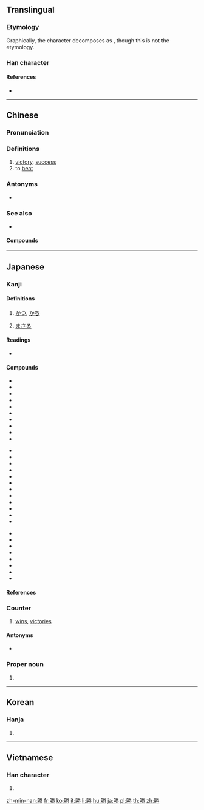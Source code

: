 {{also|胜}}
==Translingual==

===Etymology===
{{Han compound|朕|力|c1=p|c2=s|t2=strength|ls=psc}}

Graphically, the character decomposes as {{Han compound|月|劵}}, though this is not the etymology.

===Han character===
{{Han char|rn=19|rad=力|as=10|sn=12|four=79227|canj=BFQS|ids=⿰月劵}}

====References====
* {{Han ref|kx=0148.310|dkj=02409|dj=0335.100|hdz=32090.130|uh=52DD|ud=21213|bh=B3D3|bd=46035}}

----

==Chinese==
{{zh-forms|s=胜}}

===Pronunciation===
{{zh-pron
|m=shèng
|c=sing1,sing3
|h=pfs=
|md=
|mn=sèng
|w=
|mc=y
|oc=y
|cat=n,v
}}

===Definitions===
{{zh-hanzi}}

# [[victory]], [[success]]
# to [[beat]]

===Antonyms===
* {{zh-l|敗}}

===See also===
* {{zh-l|贏}}

====Compounds====
{{der3
|{{l|cmn|胜地}}
|{{l|cmn|胜负}}
|{{l|cmn|胜过}}
|{{l|cmn|胜迹}}
|{{l|cmn|胜景}}
|{{l|cmn|胜境}}
|{{l|cmn|胜局}}
|{{l|cmn|胜利}}
|{{l|cmn|胜利果实}}
|{{l|cmn|胜券}}
|{{l|cmn|胜任}}
|{{l|cmn|胜似}}
|{{l|cmn|胜诉}}
|{{l|cmn|胜算}}
|{{l|cmn|胜于}}
|{{l|cmn|胜仗}}
}}

----

==Japanese==

===Kanji===
{{ja-kanji|grade=3|rs=力10}}

====Definitions====
# {{sense|[[win]] a game}} [[かつ]], [[かち]]
# {{sense|be [[superior]] to}} [[まさる]]

====Readings====
* {{ja-readings|goon=[[しょう]] (shō)|kanon=[[しょう]] (shō)|kun=[[かつ]] (katsu), [[かち]] (kachi), [[まさる]] (masaru), [[すぐれる]] (sugureru)|nadzuke=[[かち]] (kachi), [[かつ]] (katsu), [[すぐる]] (suguru), [[すぐれ]] (sugure), [[すぐろ]] (suguro), [[とう]] (tō), [[のり]] (nori), [[まさ]] (masa), [[まさる]] (masaru), [[ます]] (masu), [[よし]] (yoshi)}}

====Compounds====
{{top3}}
* {{l|ja|sc=Jpan|勝気|tr=かちき, kachiki}}
* {{l|ja|sc=Jpan|勝鬨|tr=かちどき, kachidoki}}
* {{l|ja|sc=Jpan|決勝於千里之外|tr=かちをせんりのほかにけっす, kachiwosenrinohokanikessu}}
* {{l|ja|sc=Jpan|勝残去殺|tr=ざんにかちさつをさるべし, zannikachisatsuwosarubeshi}}
* {{l|ja|sc=Jpan|勝引|tr=かちびき, kachibiki}}
* {{l|ja|sc=Jpan|勝因|tr=しょういん, shōin}}
* {{l|ja|sc=Jpan|勝会|tr=しょうかい, shōkai}}
* {{l|ja|sc=Jpan|勝軍|tr=しょうぐん, shōgun}}
* {{l|ja|sc=Jpan|勝景|tr=しょうけい, shōkei}}
* {{l|ja|sc=Jpan|勝国|tr=しょうこく, shōkoku}}
{{mid3}}
* {{l|ja|sc=Jpan|勝算|tr=しょうさん, shōsan}}
* {{l|ja|sc=Jpan|勝事|tr=しょうじ, shōji}}
* {{l|ja|sc=Jpan|勝状|tr=しょうじょう, shōjō}}
* {{l|ja|sc=Jpan|勝迹|tr=しょうせき, shōseki}}
* {{l|ja|sc=Jpan|勝絶|tr=しょうぜつ, shōzetsu}}
* {{l|ja|sc=Jpan|勝戦|tr=しょうせん, shōsen}}
* {{l|ja|sc=Jpan|勝訴|tr=しょうそ, shōso}}
* {{l|ja|sc=Jpan|勝地|tr=しょうち, shōchi}}
* {{l|ja|sc=Jpan|勝致|tr=しょうち, shōchi}}
* {{l|ja|sc=Jpan|勝敗|tr=しょうはい, shōhai}}
* {{l|ja|sc=Jpan|勝負|tr=しょうぶ, shōbu}}
* {{l|ja|sc=Jpan|勝兵|tr=しょうへい, shōhei}}
{{mid3}}
* {{l|ja|sc=Jpan|勝友|tr=しょうゆう, shōyū}}
* {{l|ja|sc=Jpan|勝遊|tr=しょうゆう, shōyū}}
* {{l|ja|sc=Jpan|勝利|tr=しょうり, shōri}}
* {{l|ja|sc=Jpan|勝流|tr=しょうりゅう, shōryū}}
* {{l|ja|sc=Jpan|勝麗|tr=しょうれい, shōrei}}
* {{l|ja|sc=Jpan|大勝|tr=たいしょう, taishō}}
* {{l|ja|sc=Jpan|名勝|tr=めいしょう, meishō}}
* {{l|ja|sc=Jpan|優勝|tr=ゆうしょう, yūshō}}
{{bottom}}

====References====
{{ja-kref
|ku=3001
|shift=8F9F
|jis=3E21
|euc=BEA1
|skip=1-4-8
|freq=185
|nelson=3787
|newnelson=553
|halpern=1005
|kld=686
|heisig=1209
|tuttle=4b8.4
}}

===Counter===
{{ja-pos|しょう|counter}}

# [[win]]s, [[victories]]

====Antonyms====
* {{l|ja|敗}}

===Proper noun===
{{ja-pos|まさる|proper}}

# {{given name|male|lang=ja|sort=まさる}}

----

==Korean==

===Hanja===
{{ko-hanja|hangeul=승|rv=seung|mr=sŭng}}

# {{defn|lang=ko|sort=力10}}

----

==Vietnamese==

===Han character===
{{vi-hantu|[[thắng]], [[sền]]|rs=力10}}

# {{defn|lang=vi|sort=力10}}

[[zh-min-nan:勝]]
[[fr:勝]]
[[ko:勝]]
[[it:勝]]
[[li:勝]]
[[hu:勝]]
[[ja:勝]]
[[pl:勝]]
[[th:勝]]
[[zh:勝]]